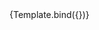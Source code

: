 
<Meta title="atoms/Input" component={Input} />


<Canvas>
  <Story
    name="Input"
    argTypes={{
      size: {
        description: "`'base'` `'xl'`",
        options: ["base", "xl"],
        control: {
          type: "radio",
        },
      },
      placeholder: {
        description: "Displayed text when input value is blank",
      },
      isDisabled: {
        type: "boolean",
        description: "If true will display an disabled state",
      },
      isInvalid: {
        type: 'boolean',
        description: "If true will display an error state",
      },
      decimals: {
        type: 'number',
        description: "Prevents character entry beyond given decimal amount",
      },
      leftElement: {
        description: "Displays given element to left of text area",
      },
      rightElement: {
        description: "Displays given element to right of text area",
      },
      rightElementAction: {
        description: "Function called when right element is clicked. RightElement required",
      },
      restrictChars: {
        description: "Restricts characters. use `ENUM`` RestrictCharTypes",
      }
    }}
    args={{
      placeholder: "placeholder",
      size: "base",
      isDisabled: false,
    }}
  >
    {Template.bind({})}
  </Story>
</Canvas>
